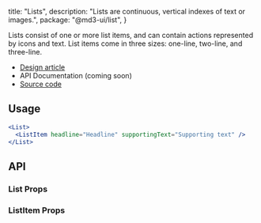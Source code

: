 
  title: "Lists",
  description: "Lists are continuous, vertical indexes of text or images.",
  package: "@md3-ui/list",
}

Lists consist of one or more list items, and can contain actions represented by
icons and text. List items come in three sizes: one-line, two-line, and
three-line.

- [Design article](https://m3.material.io/components/lists)
- API Documentation (coming soon)
- [Source code](https://github.com/efoken/md3-ui/tree/main/packages/list)

<Divider />

## Usage

```jsx
<List>
  <ListItem headline="Headline" supportingText="Supporting text" />
</List>
```

## API

### List Props

<PropsTable of="List" />

### ListItem Props

<PropsTable of="ListItem" />

